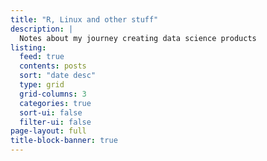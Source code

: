 ```yaml
---
title: "R, Linux and other stuff"
description: |
  Notes about my journey creating data science products
listing:
  feed: true
  contents: posts
  sort: "date desc"
  type: grid
  grid-columns: 3
  categories: true
  sort-ui: false
  filter-ui: false
page-layout: full
title-block-banner: true
---
```

